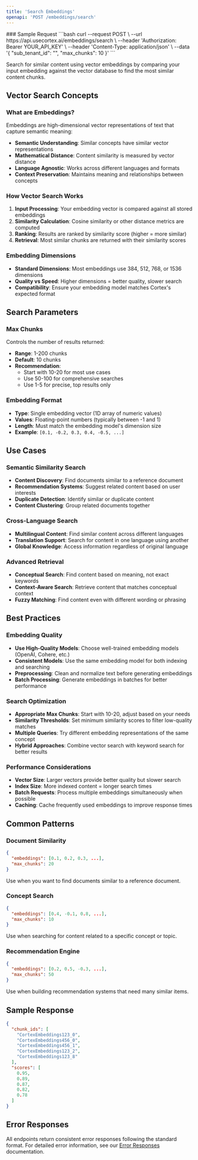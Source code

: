 ```yaml
---
title: 'Search Embeddings'
openapi: 'POST /embeddings/search'
---
```



<Panel>
  <TableOfContents />
</Panel>
<TryIt />
### Sample Request
```bash
curl --request POST \
  --url https://api.usecortex.ai/embeddings/search \
  --header 'Authorization: Bearer YOUR_API_KEY' \
  --header 'Content-Type: application/json' \
  --data '{
  "sub_tenant_id": "",
  "max_chunks": 10
}'
  ```


Search for similar content using vector embeddings by comparing your input embedding against the vector database to find the most similar content chunks.

## Vector Search Concepts

### What are Embeddings?
Embeddings are high-dimensional vector representations of text that capture semantic meaning:
- **Semantic Understanding**: Similar concepts have similar vector representations
- **Mathematical Distance**: Content similarity is measured by vector distance
- **Language Agnostic**: Works across different languages and formats
- **Context Preservation**: Maintains meaning and relationships between concepts

### How Vector Search Works
1. **Input Processing**: Your embedding vector is compared against all stored embeddings
2. **Similarity Calculation**: Cosine similarity or other distance metrics are computed
3. **Ranking**: Results are ranked by similarity score (higher = more similar)
4. **Retrieval**: Most similar chunks are returned with their similarity scores

### Embedding Dimensions
- **Standard Dimensions**: Most embeddings use 384, 512, 768, or 1536 dimensions
- **Quality vs Speed**: Higher dimensions = better quality, slower search
- **Compatibility**: Ensure your embedding model matches Cortex's expected format

## Search Parameters

### Max Chunks
Controls the number of results returned:
- **Range**: 1-200 chunks
- **Default**: 10 chunks
- **Recommendation**: 
  - Start with 10-20 for most use cases
  - Use 50-100 for comprehensive searches
  - Use 1-5 for precise, top results only

### Embedding Format
- **Type**: Single embedding vector (1D array of numeric values)
- **Values**: Floating-point numbers (typically between -1 and 1)
- **Length**: Must match the embedding model's dimension size
- **Example**: `[0.1, -0.2, 0.3, 0.4, -0.5, ...]`

## Use Cases

### Semantic Similarity Search
- **Content Discovery**: Find documents similar to a reference document
- **Recommendation Systems**: Suggest related content based on user interests
- **Duplicate Detection**: Identify similar or duplicate content
- **Content Clustering**: Group related documents together

### Cross-Language Search
- **Multilingual Content**: Find similar content across different languages
- **Translation Support**: Search for content in one language using another
- **Global Knowledge**: Access information regardless of original language

### Advanced Retrieval
- **Conceptual Search**: Find content based on meaning, not exact keywords
- **Context-Aware Search**: Retrieve content that matches conceptual context
- **Fuzzy Matching**: Find content even with different wording or phrasing

## Best Practices

### Embedding Quality
- **Use High-Quality Models**: Choose well-trained embedding models (OpenAI, Cohere, etc.)
- **Consistent Models**: Use the same embedding model for both indexing and searching
- **Preprocessing**: Clean and normalize text before generating embeddings
- **Batch Processing**: Generate embeddings in batches for better performance

### Search Optimization
- **Appropriate Max Chunks**: Start with 10-20, adjust based on your needs
- **Similarity Thresholds**: Set minimum similarity scores to filter low-quality matches
- **Multiple Queries**: Try different embedding representations of the same concept
- **Hybrid Approaches**: Combine vector search with keyword search for better results

### Performance Considerations
- **Vector Size**: Larger vectors provide better quality but slower search
- **Index Size**: More indexed content = longer search times
- **Batch Requests**: Process multiple embeddings simultaneously when possible
- **Caching**: Cache frequently used embeddings to improve response times

## Common Patterns

### Document Similarity
```json
{
  "embeddings": [0.1, 0.2, 0.3, ...],
  "max_chunks": 20
}
```
Use when you want to find documents similar to a reference document.

### Concept Search
```json
{
  "embeddings": [0.4, -0.1, 0.8, ...],
  "max_chunks": 10
}
```
Use when searching for content related to a specific concept or topic.

### Recommendation Engine
```json
{
  "embeddings": [0.2, 0.5, -0.3, ...],
  "max_chunks": 50
}
```
Use when building recommendation systems that need many similar items.


## Sample Response

```json
{
  "chunk_ids": [
    "CortexEmbeddings123_0",    
    "CortexEmbeddings456_0",
    "CortexEmbeddings456_1",
    "CortexEmbeddings123_2",   
    "CortexEmbeddings123_8"
  ],
  "scores": [
    0.95,
    0.89,
    0.87,
    0.82,
    0.78
  ]
}
```

## Error Responses

All endpoints return consistent error responses following the standard format. For detailed error information, see our [Error Responses](/api-reference/error-responses) documentation.

